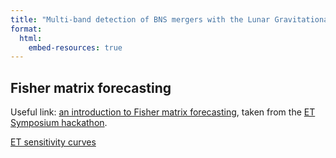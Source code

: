 ```yaml
---
title: "Multi-band detection of BNS mergers with the Lunar Gravitational Wave Antenna"
format:
  html:
    embed-resources: true
---
```


## Fisher matrix forecasting

Useful link: [an introduction to Fisher matrix forecasting](https://htmlpreview.github.io/?https://github.com/FrancescoIacovelli/XIII_ET_Symposium_Hackathon/blob/main/introduction/fisher-explanation.html), taken from the [ET Symposium hackathon](https://github.com/FrancescoIacovelli/XIII_ET_Symposium_Hackathon).

[ET sensitivity curves](https://apps.et-gw.eu/tds/?content=3&r=18213)

